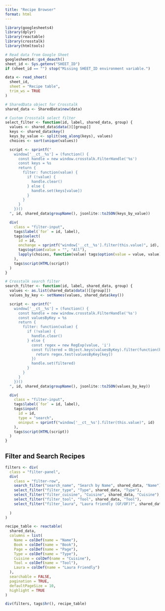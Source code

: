 ```yaml
---
title: "Recipe Browser"
format: html
---
```


```r
library(googlesheets4)
library(dplyr)
library(reactable)
library(crosstalk)
library(htmltools)

# Read data from Google Sheet
googlesheets4::gs4_deauth()
sheet_id <- Sys.getenv("SHEET_ID")
if (sheet_id == "") stop("Missing SHEET_ID environment variable.")

data <- read_sheet(
  sheet_id,
  sheet = "Recipe table",
  trim_ws = TRUE
)

# SharedData object for Crosstalk
shared_data <- SharedData$new(data)

# Custom Crosstalk select filter
select_filter <- function(id, label, shared_data, group) {
  values <- shared_data$data()[[group]]
  keys <- shared_data$key()
  keys_by_value <- split(seq_along(keys), values)
  choices <- sort(unique(values))

  script <- sprintf("
    window['__ct__%s'] = (function() {
      const handle = new window.crosstalk.FilterHandle('%s')
      const keys = %s
      return {
        filter: function(value) {
          if (!value) {
            handle.clear()
          } else {
            handle.set(keys[value])
          }
        }
      }
    })()
  ", id, shared_data$groupName(), jsonlite::toJSON(keys_by_value))

  div(
    class = "filter-input",
    tags$label(`for` = id, label),
    tags$select(
      id = id,
      onchange = sprintf("window['__ct__%s'].filter(this.value)", id),
      tags$option(value = "", "All"),
      lapply(choices, function(value) tags$option(value = value, value))
    ),
    tags$script(HTML(script))
  )
}

# Crosstalk search filter
search_filter <- function(id, label, shared_data, group) {
  values <- as.list(shared_data$data()[[group]])
  values_by_key <- setNames(values, shared_data$key())

  script <- sprintf("
    window['__ct__%s'] = (function() {
      const handle = new window.crosstalk.FilterHandle('%s')
      const valuesByKey = %s
      return {
        filter: function(value) {
          if (!value) {
            handle.clear()
          } else {
            const regex = new RegExp(value, 'i')
            const filtered = Object.keys(valuesByKey).filter(function(key) {
              return regex.test(valuesByKey[key])
            })
            handle.set(filtered)
          }
        }
      }
    })()
  ", id, shared_data$groupName(), jsonlite::toJSON(values_by_key))

  div(
    class = "filter-input",
    tags$label(`for` = id, label),
    tags$input(
      id = id,
      type = "search",
      oninput = sprintf("window['__ct__%s'].filter(this.value)", id)
    ),
    tags$script(HTML(script))
  )
}
```

## Filter and Search Recipes

```r
filters <- div(
  class = "filter-panel",
  div(
    class = "filter-row",
    search_filter("search_name", "Search by Name", shared_data, "Name"),
    select_filter("filter_type", "Type", shared_data, "Type"),
    select_filter("filter_cuisine", "Cuisine", shared_data, "Cuisine"),
    select_filter("filter_tool", "Tool", shared_data, "Tool"),
    select_filter("filter_laura", "Laura friendly (GF/OF)?", shared_data, "Laura")
    
  )
)

recipe_table <- reactable(
  shared_data,
  columns = list(
    Name = colDef(name = "Name"),
    Book = colDef(name = "Book"),
    Page = colDef(name = "Page"),
    Type = colDef(name = "Type"),
    Cuisine = colDef(name = "Cuisine"),
    Tool = colDef(name = "Tool"),
    Laura = colDef(name = "Laura Friendly")
  ),
  searchable = FALSE,
  pagination = TRUE,
  defaultPageSize = 10,
  highlight = TRUE
)
```

```r
div(filters, tags$hr(), recipe_table)
```